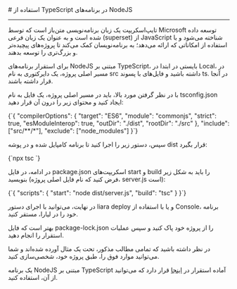 

<Layout>
<Head>
<title>مستندات استفاده از TypeScript در NodeJS - لیارا</title>
<meta property="og:title" content="مستندات خدمات رایانش ابری لیارا" />
<meta property="og:description" content="مستندات مربوط به نحوه استفاده از TypeScript در پلتفرم NodeJS در لیارا"  />
<meta property="og:image" content="https://files.liara.ir/liara/logos/liara-poster.jpg" />
</Head>
# استفاده از TypeScript در برنامه‌های NodeJS
<hr className="mb-2" />

تایپ‌اسکریپت یک زبان برنامه‌نویسی متن‌باز است که توسط Microsoft توسعه داده شده است و به عنوان یک زبان فرعی (superset) از JavaScript شناخته می‌شود و با استفاده از امکاناتی که ارائه می‌دهد؛ به برنامه‌نویسان کمک می‌کند تا پروژه‌های پیچیده‌تر و بزرگ‌تری را توسعه بدهند.

برای استقرار برنامه‌های NodeJS مبتنی بر TypeScript، بایستی در ابتدا در Local، در مسیر اصلی پروژه، یک دایرکتوری به نام <Important>src</Important> داشته باشید و فایل‌های با پسوند <Important>ts.</Important> در آنجا قرار داشته باشند.

با در نظر گرفتن مورد بالا، باید در مسیر اصلی پروژه، یک فایل به نام <Important>tsconfig.json</Important> ایجاد کنید و محتوای زیر را درون آن قرار دهید:

<div className="h-2" />
<div dir='ltr'>
    <Highlight className="json">
        {`{
    "compilerOptions": {
      "target": "ES6",
      "module": "commonjs",
      "strict": true,
      "esModuleInterop": true,
      "outDir": "./dist",
      "rootDir": "./src"
    },
    "include": ["src/**/*"],
    "exclude": ["node_modules"]
  }`}
    </Highlight>
</div>
<div className="h-2" />

سپس، دستور زیر را اجرا کنید تا برنامه کامپایل شده و در پوشه <Important>dist</Important> قرار بگیرد:

<div className="h-2" />
<div dir='ltr'>
    <Highlight className="bash">
        {`npx tsc `}
    </Highlight>
</div>
<div className="h-2" />

در ادامه، در فایل <Important>package.json</Important> اسکریپت‌های <Important>start</Important> و <Important>build</Important> را باید به شکل زیر بنویسید (فرض کنید که نام فایل اصلی پروژه، <Important>server.js</Important> است):

<div className="h-2" />
<div dir='ltr'>
    <Highlight className="json">
        {`{
  "scripts": {
    "start": "node dist/server.js",
    "build": "tsc"
  }
}`}
    </Highlight>
</div>
<div className="h-2" />

در نهایت، می‌توانید با اجرای دستور <Important>liara deploy</Important> و یا با استفاده از Console، برنامه خود را در لیارا، مستقر کنید.
<div className="h-2" />
<Alert variant="info">
<p>
بهتر است که فایل <Important>package-lock.json</Important> را از پروژه خود پاک کنید و سپس عملیات استقرار را انجام دهید.
</p>
</Alert>


<Alert variant='warning'> در نظر داشته باشید که تمامی مطالب مذکور، تحت یک مثال آورده شده‌اند و شما می‌توانید موارد فوق را، طبق پروژه خود، شخصی‌سازی کنید.</Alert>

<Alert variant="info">
<p>
یک برنامه NodeJS مبتنی بر TypeScript آماده استقرار در <a href="https://github.com/liara-cloud/nodejs-getting-started/tree/typescript" className="text-[#2196f3] ">اینجا</a> قرار دارد که می‌توانید از آن، استفاده کنید.
</p>
</Alert>


</Layout>